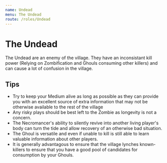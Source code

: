```yaml
---
name: Undead
menu: The Undead
route: /roles/Undead
---
```


# The Undead

The Undead are an enemy of the village. They have an inconsistant kill power (Relying on Zombification and Ghouls consuming other killers) and can cause a lot of confusion in the village.

## Tips

- Try to keep your Medium alive as long as possible as they can provide you with an excellent source of extra information that may not be otherwise available to the rest of the village
- Any risky plays should be best left to the Zombie as longevity is not a concern.
- The Necromancer's ability to silently revive into another living player's body can turn the tide and allow recovery of an otherwise bad situation.
- The Ghoul is versatile and even if unable to kill is still able to learn valuable information about other players.
- It is generally advantagous to ensure that the village lynches known-killers to ensure that you have a good pool of candidates for consumption by your Ghouls.

